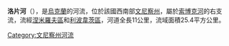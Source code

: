 '''洛片河'''（{{lang-uk|Лопень}}），是[[烏克蘭|烏克蘭]]的河流，位於該國西南部[[文尼察州|文尼察州]]，屬於[[索博克河|索博克河]]的右支流，流經[[涅米羅夫區|涅米羅夫區]]和[[利波韋茨區|利波韋茨區]]，河道全長11公里，流域面積25.4平方公里。

{{DEFAULTSORT:Лопень}}
[[Category:文尼察州河流|Category:文尼察州河流]]


{{Ukraine-river-stub}}